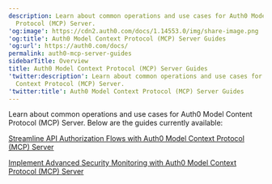 ```yaml
---
description: Learn about common operations and use cases for Auth0 Model Context
  Protocol (MCP) Server.
'og:image': https://cdn2.auth0.com/docs/1.14553.0/img/share-image.png
'og:title': Auth0 Model Context Protocol (MCP) Server Guides
'og:url': https://auth0.com/docs/
permalink: auth0-mcp-server-guides
sidebarTitle: Overview
title: Auth0 Model Context Protocol (MCP) Server Guides
'twitter:description': Learn about common operations and use cases for Auth0 Model
  Context Protocol (MCP) Server.
'twitter:title': Auth0 Model Context Protocol (MCP) Server Guides
---
```

Learn about common operations and use cases for Auth0 Model Content Protocol (MCP) Server. Below are the guides currently available:

[Streamline API Authorization Flows with Auth0 Model Context Protocol (MCP) Server](/get-started/auth0-mcp-server/auth0-mcp-server-guides/streamline-api-authorization-flows-with-auth0-model-context-protocol-mcp)

[Implement Advanced Security Monitoring with Auth0 Model Context Protocol (MCP) Server](/get-started/auth0-mcp-server/auth0-mcp-server-guides/implement-advanced-security-monitoring-with-auth0-model-context-protocol-mcp)